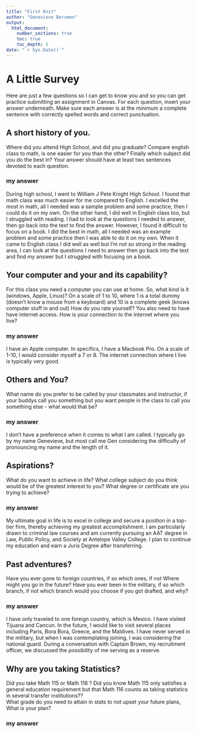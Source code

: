 ```yaml
---
title: "First Knit"
author: "Genevieve Berumen"
output: 
  html_document:
    number_sections: true
    toc: true
    toc_depth: 5
date: "`r Sys.Date()`"   
---
```


# A Little Survey

Here are just a few questions so I can get to know you and so you can get practice submitting an assignment in Canvas.  For each question, insert your answer underneath. Make sure each answer is at the minimum a complete sentence with correctly spelled words and correct punctuation. 

## A short history of you.  
Where did you attend High School, and did you graduate? Compare english class to math, is one easier for you than the other? Finally which subject did you do the best in? Your answer should have at least two sentences devoted to each question.  
  
### my answer     
During high school, I went to William J Pete Knight High School. I found that math class was much easier for me compared to English. I excelled the most in math, all I needed was a sample problem and some practice, then I could do it on my own. On the other hand, I did well in English class too, but I struggled with reading. I had to look at the questions I needed to answer, then go back into the text to find the answer. However, I found it difficult to focus on a book. I did the best in math, all I needed was an example problem and some practice then I was able to do it on my own. When it came to English class I did well as well but I'm not so strong in the reading area, I can look at the questions I need to answer then go back into the text and find my answer but I struggled with focusing on a book.

## Your computer and your and its capability?  
 For this class  you need a computer you can use at home.  So, what kind is it (windows, Apple, Linux)?  On a scale of 1 to 10, where 1 is a total dummy (doesn't know a mouse from a keyboard) and 10 is a complete geek (knows computer stuff in and out) How do you rate yourself?  You also need to have have internet access. How is your connection to the internet where you live?

### my answer   
I have an Apple computer. In specifics, I have a Macbook Pro. On a scale of 1-10, I would consider myself a 7 or 8. The internet connection where I live is typically very good.  

## Others and You?   
What name do you prefer to be called by your classmates and instructor, if your buddys call you something but you want people in the class to call you something else - what would that be? 

### my answer     
I don't have a preference when it comes to what I am called. I typically go by my name Genevieve, but most call me Gen considering the difficulty of pronouncing my name and the length of it.

## Aspirations?   
What do you want to achieve in life?  What college subject do you think would be of the greatest interest to you? What degree or certificate are you trying to achieve?

### my answer     
 My ultimate goal in life is to excel in college and secure a position in a top-tier firm, thereby achieving my greatest accomplishment. I am particularly drawn to criminal law courses and am currently pursuing an AAT degree in Law, Public Policy, and Society at Antelope Valley College. I plan to continue my education and earn a Juris Degree after transferring.  
   
## Past adventures?  
Have you ever gone to foreign countries, if so which ones, if not Where might you go in the future?  Have you ever been in the military, if so which branch, if not which branch would you choose if you got drafted, and why?


### my answer     
I have only traveled to one foreign country, which is Mexico. I have visited Tijuana and Cancun. In the future, I would like to visit several places including Paris, Bora Bora, Greece, and the Maldives. I have never served in the military, but when I was contemplating joining, I was considering the national guard. During a conversation with Captain Brown, my recruitment officer, we discussed the possibility of me serving as a reserve.
   
  




## Why are you taking Statistics?  
Did you take Math 115 or Math 116 ?  Did you know Math 115 only satisfies a general education requirement but that Math 116 counts as taking statistics in several transfer institutions??  
What grade do you need to attain in stats to not upset your future plans, What is your plan?  

 

### my answer     
 
   
 






  




